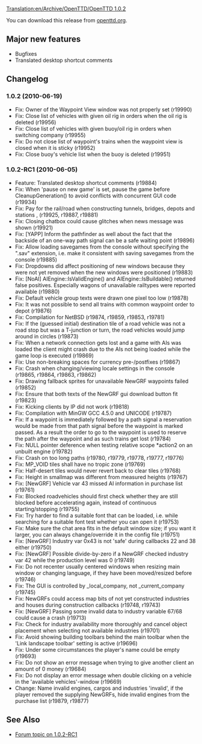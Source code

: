 [[Translation:en/Archive/OpenTTD/OpenTTD 1.0.2]]

{{en/OTTDVersions}}
{{en/release|prev=OpenTTD 1.0.1|next=OpenTTD 1.0.3|date=2010-06-19}}

You can download this release from [http://www.openttd.org/en/download-stable/1.0.2 openttd.org].

==Major new features==

* Bugfixes
* Translated desktop shortcut comments

==Changelog==

===1.0.2 (2010-06-19)===

* Fix: Owner of the Waypoint View window was not properly set (r19990)
* Fix: Close list of vehicles with given oil rig in orders when the oil rig is deleted (r19956)
* Fix: Close list of vehicles with given buoy/oil rig in orders when switching company (r19955)
* Fix: Do not close list of waypoint's trains when the waypoint view is closed when it is sticky (r19952)
* Fix: Close buoy's vehicle list when the buoy is deleted {{en/Flyspray|3869}} (r19951)

===1.0.2-RC1 (2010-06-05)===

* Feature: Translated desktop shortcut comments (r19884)
* Fix: When 'pause on new game' is set, pause the game before CleanupGeneration() to avoid conflicts with concurrent GUI code {{en/Flyspray|3857}} (r19934)
* Fix: Pay for the rail/road when constructing tunnels, bridges, depots and stations {{en/Flyspray|3859}}, {{en/Flyspray|3827}} (r19925, r19887, r19881)
* Fix: Closing chatbox could cause glitches when news message was shown {{en/Flyspray|3865}} (r19921)
* Fix: [YAPP] Inform the pathfinder as well about the fact that the backside of an one-way path signal can be a safe waiting point {{en/Flyspray|3803}} (r19896)
* Fix: Allow loading savegames from the console without specifying the ".sav" extension, i.e. make it consistent with saving savegames from the console {{en/Flyspray|3761}} (r19885)
* Fix: Dropdowns did affect positioning of new windows because they were not yet removed when the new windows were positioned {{en/Flyspray|3812}} (r19883)
* Fix: [NoAI] AIEngine::IsValidEngine() and AIEngine::IsBuildable() returned false positives. Especially wagons of unavailable railtypes were reported available (r19880)
* Fix: Default vehicle group texts were drawn one pixel too low {{en/Flyspray|3851}} (r19878)
* Fix: It was not possible to send all trains with common waypoint order to depot (r19876)
* Fix: Compilation for NetBSD {{en/Flyspray|3809}} {{en/Flyspray|3840}} {{en/Flyspray|3845}} (r19874, r19859, r19853, r19781)
* Fix: If the (guessed initial) destination tile of a road vehicle was not a road stop but was a T-junction or turn, the road vehicles would jump around in circles {{en/Flyspray|3817}} (r19873)
* Fix: When a network connection gets lost and a game with AIs was loaded the client might crash due to the AIs not being loaded while the game loop is executed {{en/Flyspray|3819}} (r19869)
* Fix: Use non-breaking spaces for currency pre-/postfixes (r19867)
* Fix: Crash when changing/viewing locale settings in the console {{en/Flyspray|3830}} (r19865, r19864, r19863, r19862)
* Fix: Drawing fallback sprites for unavailable NewGRF waypoints failed (r19852)
* Fix: Ensure that both texts of the NewGRF gui download button fit (r19823)
* Fix: Kicking clients by IP did not work {{en/Flyspray|3784}} (r19818)
* Fix: Compilation with MinGW GCC 4.5.0 and UNICODE (r19787)
* Fix: If a waypoint is immediately followed by a path signal a reservation would be made from that path signal before the waypoint is marked passed. As a result the order to go to the waypoint is used to reserve the path after the waypoint and as such trains get lost {{en/Flyspray|3770}} (r19784)
* Fix: NULL pointer deference when testing relative scope *action2 on an unbuilt engine {{en/Flyspray|3828}} (r19782)
* Fix: Crash on too long paths {{en/Flyspray|3807}} (r19780, r19779, r19778, r19777, r19776)
* Fix: MP_VOID tiles shall have no tropic zone {{en/Flyspray|3820}} (r19769)
* Fix: Half-desert tiles would never revert back to clear tiles (r19768)
* Fix: Height in smallmap was different from measured heights {{en/Flyspray|3808}} (r19767)
* Fix: [NewGRF] Vehicle var 43 missed AI information in purchase list (r19761)
* Fix: Blocked roadvehicles should first check whether they are still blocked before accelerating again, instead of continuous starting/stopping (r19755)
* Fix: Try harder to find a suitable font that can be loaded, i.e. while searching for a suitable font test whether you can open it {{en/Flyspray|3740}} (r19753)
* Fix: Make sure the chat area fits in the default window size; if you want it larger, you can always change/override it in the config file {{en/Flyspray|3798}} (r19751)
* Fix: [NewGRF] Industry var 0x43 is not 'safe' during callbacks 22 and 38 either (r19750)
* Fix: [NewGRF] Possible divide-by-zero if a NewGRF checked industry var 42 while the production level was 0 (r19749)
* Fix: Do not recenter usually centered windows when resizing main window or changing language, if they have been moved/resized before {{en/Flyspray|3675}} (r19746)
* Fix: The GUI is controlled by _local_company, not _current_company (r19745)
* Fix: NewGRFs could access map bits of not yet constructed industries and houses during construction callbacks (r19748, r19743)
* Fix: [NewGRF] Passing some invalid data to industry variable 67/68 could cause a crash (r19713)
* Fix: Check for industry availability more thoroughly and cancel object placement when selecting not available industries {{en/Flyspray|3787}} (r19701)
* Fix: Avoid showing building toolbars behind the main toolbar when the 'Link landscape toolbar' setting is active {{en/Flyspray|3781}} (r19696)
* Fix: Under some circumstances the player's name could be empty (r19693)
* Fix: Do not show an error message when trying to give another client an amount of 0 money {{en/Flyspray|3779}} (r19684)
* Fix: Do not display an error message when double clicking on a vehicle in the 'available vehicles'-window (r19669)
* Change: Name invalid engines, cargos and industries 'invalid', if the player removed the supplying NewGRFs, hide invalid engines from the purchase list (r19879, r19877)

== See Also ==
* [http://www.tt-forums.net/viewtopic.php?f=29&t=48731 Forum topic on 1.0.2-RC1]